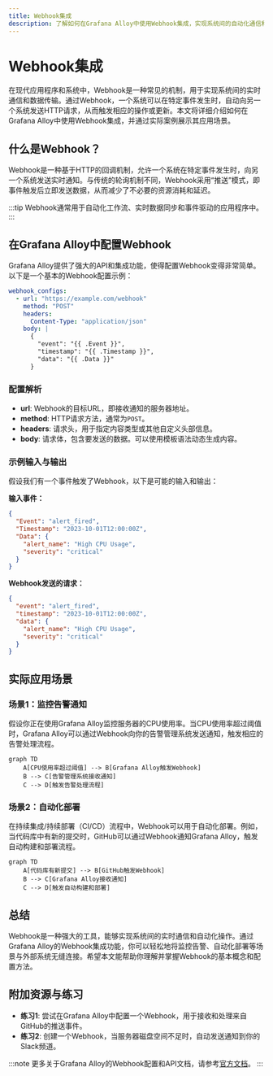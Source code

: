 ```yaml
---
title: Webhook集成
description: 了解如何在Grafana Alloy中使用Webhook集成，实现系统间的自动化通信和数据传输。
---
```


# Webhook集成

在现代应用程序和系统中，Webhook是一种常见的机制，用于实现系统间的实时通信和数据传输。通过Webhook，一个系统可以在特定事件发生时，自动向另一个系统发送HTTP请求，从而触发相应的操作或更新。本文将详细介绍如何在Grafana Alloy中使用Webhook集成，并通过实际案例展示其应用场景。

## 什么是Webhook？

Webhook是一种基于HTTP的回调机制，允许一个系统在特定事件发生时，向另一个系统发送实时通知。与传统的轮询机制不同，Webhook采用“推送”模式，即事件触发后立即发送数据，从而减少了不必要的资源消耗和延迟。

:::tip
Webhook通常用于自动化工作流、实时数据同步和事件驱动的应用程序中。
:::

## 在Grafana Alloy中配置Webhook

Grafana Alloy提供了强大的API和集成功能，使得配置Webhook变得非常简单。以下是一个基本的Webhook配置示例：

```yaml
webhook_configs:
  - url: "https://example.com/webhook"
    method: "POST"
    headers:
      Content-Type: "application/json"
    body: |
      {
        "event": "{{ .Event }}",
        "timestamp": "{{ .Timestamp }}",
        "data": "{{ .Data }}"
      }
```

### 配置解析

- **url**: Webhook的目标URL，即接收通知的服务器地址。
- **method**: HTTP请求方法，通常为`POST`。
- **headers**: 请求头，用于指定内容类型或其他自定义头部信息。
- **body**: 请求体，包含要发送的数据。可以使用模板语法动态生成内容。

### 示例输入与输出

假设我们有一个事件触发了Webhook，以下是可能的输入和输出：

**输入事件：**
```json
{
  "Event": "alert_fired",
  "Timestamp": "2023-10-01T12:00:00Z",
  "Data": {
    "alert_name": "High CPU Usage",
    "severity": "critical"
  }
}
```

**Webhook发送的请求：**
```json
{
  "event": "alert_fired",
  "timestamp": "2023-10-01T12:00:00Z",
  "data": {
    "alert_name": "High CPU Usage",
    "severity": "critical"
  }
}
```

## 实际应用场景

### 场景1：监控告警通知

假设你正在使用Grafana Alloy监控服务器的CPU使用率。当CPU使用率超过阈值时，Grafana Alloy可以通过Webhook向你的告警管理系统发送通知，触发相应的告警处理流程。

```mermaid
graph TD
    A[CPU使用率超过阈值] --> B[Grafana Alloy触发Webhook]
    B --> C[告警管理系统接收通知]
    C --> D[触发告警处理流程]
```

### 场景2：自动化部署

在持续集成/持续部署（CI/CD）流程中，Webhook可以用于自动化部署。例如，当代码库中有新的提交时，GitHub可以通过Webhook通知Grafana Alloy，触发自动构建和部署流程。

```mermaid
graph TD
    A[代码库有新提交] --> B[GitHub触发Webhook]
    B --> C[Grafana Alloy接收通知]
    C --> D[触发自动构建和部署]
```

## 总结

Webhook是一种强大的工具，能够实现系统间的实时通信和自动化操作。通过Grafana Alloy的Webhook集成功能，你可以轻松地将监控告警、自动化部署等场景与外部系统无缝连接。希望本文能帮助你理解并掌握Webhook的基本概念和配置方法。

## 附加资源与练习

- **练习1**: 尝试在Grafana Alloy中配置一个Webhook，用于接收和处理来自GitHub的推送事件。
- **练习2**: 创建一个Webhook，当服务器磁盘空间不足时，自动发送通知到你的Slack频道。

:::note
更多关于Grafana Alloy的Webhook配置和API文档，请参考[官方文档](https://grafana.com/docs/alloy/latest/)。
:::